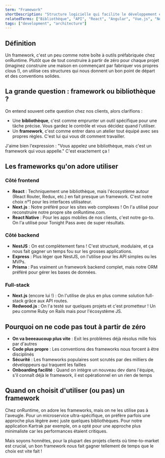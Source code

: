 ```yaml
---
term: "Framework"
shortDescription: "Structure logicielle qui facilite le développement en fournissant des fonctionnalités standardisées et réutilisables"
relatedTerms: ["Bibliothèque", "API", "React", "Angular", "Vue.js", "Next.js"]
tags: ["development", "architecture"]
---
```


## Définition

Un framework, c'est un peu comme notre boîte à outils préfabriquée chez onRuntime. Plutôt que de tout construire à partir de zéro pour chaque projet (imaginez construire une maison en commençant par fabriquer vos propres clous !), on utilise ces structures qui nous donnent un bon point de départ et des conventions solides.

## La grande question : framework ou bibliothèque ?

On entend souvent cette question chez nos clients, alors clarifions :

- Une **bibliothèque**, c'est comme emprunter un outil spécifique pour une tâche précise. Vous gardez le contrôle et vous décidez quand l'utiliser.
- Un **framework**, c'est comme entrer dans un atelier tout équipé avec ses propres règles. C'est lui qui vous dit comment travailler.

J'aime bien l'expression : "Vous appelez une bibliothèque, mais c'est un framework qui vous appelle." C'est exactement ça !

## Les frameworks qu'on adore utiliser

### Côté frontend
- **React** : Techniquement une bibliothèque, mais l'écosystème autour (React Router, Redux, etc.) en fait presque un framework. C'est notre choix n°1 pour les interfaces utilisateur.
- **Next.js** : Notre préféré pour les sites web complexes ! On l'a utilisé pour reconstruire notre propre site onRuntime.com.
- **React Native** : Pour les apps mobiles de nos clients, c'est notre go-to. On l'a utilisé pour Tonight Pass avec de super résultats.

### Côté backend
- **NestJS** : On est complètement fans ! C'est structuré, modulaire, et ça nous fait gagner un temps fou sur les grosses applications.
- **Express** : Plus léger que NestJS, on l'utilise pour les API simples ou les MVPs.
- **Prisma** : Pas vraiment un framework backend complet, mais notre ORM préféré pour gérer les bases de données.

### Full-stack
- **Next.js** (encore lui !) : On l'utilise de plus en plus comme solution full-stack grâce aux API routes.
- **Redwood.js** : On l'a testé sur quelques projets et c'est prometteur ! Un peu comme Ruby on Rails mais pour l'écosystème JS.

## Pourquoi on ne code pas tout à partir de zéro

- **On va beeeaucoup plus vite** : Exit les problèmes déjà résolus mille fois par d'autres
- **Code plus propre** : Les conventions des frameworks nous forcent à être disciplinés
- **Sécurité** : Les frameworks populaires sont scrutés par des milliers de développeurs qui traquent les failles
- **Onboarding facilité** : Quand on intègre un nouveau dev dans l'équipe, s'il connaît déjà le framework, il est opérationnel en un rien de temps

## Quand on choisit d'utiliser (ou pas) un framework

Chez onRuntime, on adore les frameworks, mais on ne les utilise pas à l'aveugle. Pour un microservice ultra-spécifique, on préfère parfois une approche plus légère avec juste quelques bibliothèques. Pour notre application Kartrak par exemple, on a opté pour une approche plus minimaliste car les performances étaient critiques.

Mais soyons honnêtes, pour la plupart des projets clients où time-to-market est crucial, un bon framework nous fait gagner tellement de temps que le choix est vite fait !